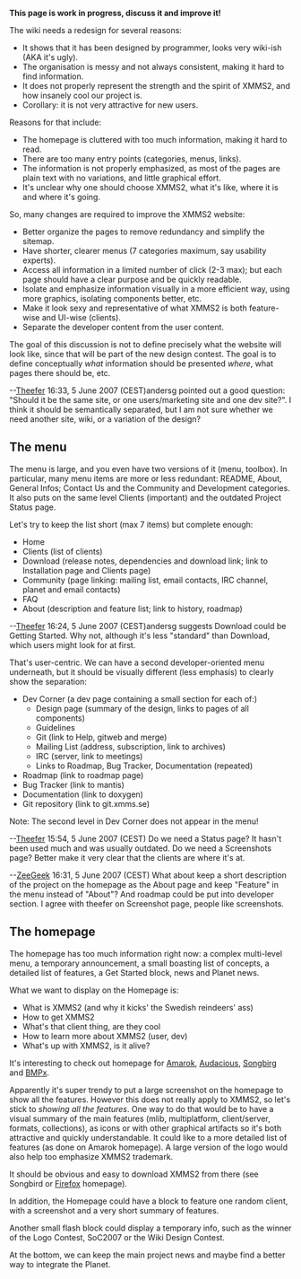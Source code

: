 '''This page is work in progress, discuss it and improve it!'''

The wiki needs a redesign for several reasons:
* It shows that it has been designed by programmer, looks very wiki-ish (AKA it's ugly).
* The organisation is messy and not always consistent, making it hard to find information.
* It does not properly represent the strength and the spirit of XMMS2, and how insanely cool our project is.
* Corollary: it is not very attractive for new users.

Reasons for that include:
* The homepage is cluttered with too much information, making it hard to read.
* There are too many entry points (categories, menus, links).
* The information is not properly emphasized, as most of the pages are plain text with no variations, and little graphical effort.
* It's unclear why one should choose XMMS2, what it's like, where it is and where it's going.

So, many changes are required to improve the XMMS2 website:
* Better organize the pages to remove redundancy and simplify the sitemap.
* Have shorter, clearer menus (7 categories maximum, say usability experts).
* Access all information in a limited number of click (2-3 max); but each page should have a clear purpose and be quickly readable.
* Isolate and emphasize information visually in a more efficient way, using more graphics, isolating components better, etc.
* Make it look sexy and representative of what XMMS2 is both feature-wise and UI-wise (clients).
* Separate the developer content from the user content.

The goal of this discussion is not to define precisely what the website will look like, since that will be part of the new design contest. The goal is to define conceptually ''what'' information should be presented ''where'', what pages there should be, etc.


--[[User:Theefer|Theefer]] 16:33, 5 June 2007 (CEST)andersg pointed out a good question: "Should it be the same site, or one users/marketing site and one dev site?". I think it should be semantically separated, but I am not sure whether we need another site, wiki, or a variation of the design?


== The menu ==

The menu is large, and you even have two versions of it (menu, toolbox). In particular, many menu items are more or less redundant: README, About, General Infos; Contact Us and the Community and Development categories. It also puts on the same level Clients (important) and the outdated Project Status page.

Let's try to keep the list short (max 7 items) but complete enough:
* Home
* Clients (list of clients)
* Download (release notes, dependencies and download link; link to Installation page and Clients page)
* Community (page linking: mailing list, email contacts, IRC channel, planet and email contacts)
* FAQ
* About (description and feature list; link to history, roadmap)

--[[User:Theefer|Theefer]] 16:24, 5 June 2007 (CEST)andersg suggests Download could be Getting Started. Why not, although it's less "standard" than Download, which users might look for at first.

That's user-centric.  We can have a second developer-oriented menu underneath, but it should be visually different (less emphasis) to clearly show the separation:
* Dev Corner  (a dev page containing a small section for each of:)
** Design page (summary of the design, links to pages of all components)
** Guidelines
** Git (link to Help, gitweb and merge)
** Mailing List (address, subscription, link to archives)
** IRC (server, link to meetings)
** Links to Roadmap, Bug Tracker, Documentation (repeated)
* Roadmap  (link to roadmap page)
* Bug Tracker  (link to mantis)
* Documentation  (link to doxygen)
* Git repository  (link to git.xmms.se)

Note: The second level in Dev Corner does not appear in the menu!


--[[User:Theefer|Theefer]] 15:54, 5 June 2007 (CEST)
Do we need a Status page? It hasn't been used much and was usually outdated.
Do we need a Screenshots page? Better make it very clear that the clients are where it's at.

--[[User:Zeegeek|ZeeGeek]] 16:31, 5 June 2007 (CEST)
What about keep a short description of the project on the homepage as the About page and keep "Feature" in the menu instead of "About"? And roadmap could be put into developer section.
I agree with theefer on Screenshot page, people like screenshots.

== The homepage ==

The homepage has too much information right now: a complex multi-level menu, a temporary announcement, a small boasting list of concepts, a detailed list of features, a Get Started block, news and Planet news.

What we want to display on the Homepage is:
* What is XMMS2 (and why it kicks' the Swedish reindeers' ass)
* How to get XMMS2
* What's that client thing, are they cool
* How to learn more about XMMS2 (user, dev)
* What's up with XMMS2, is it alive?

It's interesting to check out homepage for [http://amarok.kde.org/ Amarok], [http://audacious-media-player.org/Main_Page Audacious], [http://www.songbirdnest.com/ Songbirg] and [http://bmpx.beep-media-player.org/site/BMPx_Homepage BMPx].

Apparently it's super trendy to put a large screenshot on the homepage to show all the features.  However this does not really apply to XMMS2, so let's stick to ''showing all the features''.  One way to do that would be to have a visual summary of the main features (mlib, multiplatform, client/server, formats, collections), as icons or with other graphical artifacts so it's both attractive and quickly understandable.  It could like to a more detailed list of features (as done on Amarok homepage). A large version of the logo would also help too emphasize XMMS2 trademark.

It should be obvious and easy to download XMMS2 from there (see Songbird or [http://www.mozilla.com/en-US/firefox/ Firefox] homepage).

In addition, the Homepage could have a block to feature one random client, with a screenshot and a very short summary of features.

Another small flash block could display a temporary info, such as the winner of the Logo Contest, SoC2007 or the Wiki Design Contest.

At the bottom, we can keep the main project news and maybe find a better way to integrate the Planet.